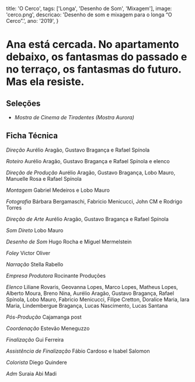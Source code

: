 
  title: 'O Cerco',
  tags: ['Longa', 'Desenho de Som', 'Mixagem'],
  image: 'cerco.png',
  descricao: 'Desenho de som e mixagem para o longa “O Cerco”.',
  ano: '2019',
}

# Ana está cercada. No apartamento debaixo, os fantasmas do passado e no terraço, os fantasmas do futuro. Mas ela resiste.

<ReactPlayer src='https://www.youtube.com/embed/g0480k7hJio' controls={false} width="100%" height="500px" rel={0} />

## Seleções
- _Mostra de Cinema de Tiradentes (Mostra Aurora)_


## Ficha Técnica

<i>Direção</i>
Aurélio Aragão, Gustavo Bragança e Rafael Spínola

<i>Roteiro</i>
Aurélio Aragão, Gustavo Bragança e Rafael Spínola e elenco

<i>Direção de Produção</i>
Aurélio Aragão, Gustavo Bragança, Lobo Mauro, Manuelle Rosa e Rafael Spínola

<i>Montagem</i>
Gabriel Medeiros e Lobo Mauro

<i>Fotografia</i>
Bárbara Bergamaschi, Fabricio Menicucci, John CM e Rodrigo Torres

<i>Direção de Arte</i>
Aurélio Aragão, Gustavo Bragança e Rafael Spínola

<i>Som Direto</i>
Lobo Mauro

<i>Desenho de Som</i>
Hugo Rocha e Miguel Mermelstein

<i>Foley</i>
Victor Oliver

<i>Narração</i>
Stella Rabello

<i>Empresa Produtora</i>
Rocinante Produções

<i>Elenco</i>
Liliane Rovaris, Geovanna Lopes, Marco Lopes, Matheus Lopes, Alberto Moura, Breno Nina, Aurélio Aragão, Gustavo Bragança, Rafael Spínola, Lobo Mauro, Fabricio Menicucci, Filipe Cretton, Doralice Maria, Iara Maria, Lindembergue Bragança, Lucas Nascimento, Lucas Santana

<i>Pós-Produção</i>
Cajamanga post

<i>Coordenação</i>
Estevão Meneguzzo

<i>Finalização</i>
Gui Ferreira

<i>Assistência de Finalização</i>
Fábio Cardoso e Isabel Salomon

<i>Colorista</i>
Diego Quindere

<i>Adm</i>
Suraia Abi Madi
